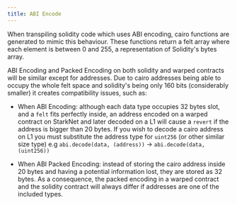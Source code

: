 ```yaml
---
title: ABI Encode
---
```


When transpiling solidity code which uses ABI encoding, cairo functions are generated to mimic this behaviour.
These functions return a felt array where each element is between 0 and 255, a representation of Solidity's bytes array.

ABI Encoding and Packed Encoding on both solidity and warped contracts will be similar except for addresses.
Due to cairo addresses being able to occupy the whole felt space and solidity's being only 160 bits (considerably smaller) it creates compatibility issues, such as:

- When ABI Encoding:
  although each data type occupies 32 bytes slot, and a `felt` fits perfectly inside,
  an address encoded on a warped contract on StarkNet and later decoded on a L1 will
  cause a `revert` if the address is bigger than 20 bytes. If you wish to decode a cairo address on L1 you must
  substitute the address type for `uint256` (or other similar size type) e.g `abi.decode(data, (address))` -> `abi.decode(data, (uint256))`

- When ABI Packed Encoding: instead of storing the cairo address inside 20 bytes and having a potential
  information lost, they are stored as 32 bytes. As a consequence, the packed encoding in a warped contract
  and the solidity contract will always differ if addresses are one of the included types.
